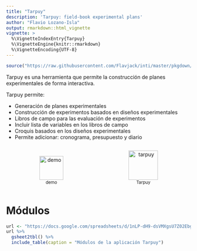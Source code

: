 ---
title: "Tarpuy"
description: 'Tarpuy: field-book experimental plans'
author: "Flavio Lozano-Isla"
output: rmarkdown::html_vignette
vignette: >
  %\VignetteIndexEntry{Tarpuy}
  %\VignetteEngine{knitr::rmarkdown}
  %\VignetteEncoding{UTF-8}
---

```{r setup, include=FALSE}
source("https://raw.githubusercontent.com/Flavjack/inti/master/pkgdown/favicon/docs.r")
```

Tarpuy es una herramienta que permite la construcción de planes experimentales de forma interactiva.

Tarpuy permite:

- Generación de planes experimentales
- Construcción de experimentos basados en diseños experimentales
- Libros de campo para las evaluación de experimentos 
- Incluir lista de variables en los libros de campo
- Croquis basados en los diseños experimentales
- Permite adicionar: cronograma, presupuesto y diario

```{=html}
<div id=footer style="width:100%; margin:auto;">

<div style="display:inline-block; width:49%">
<p style="text-align:center">
<a target="_blank" href="https://www.youtube.com/playlist?list=PLSQMdOu57lj8XTyH5KUN9h-VL5TAEsaBC">
<img src="https://flavjack.github.io/inti/img/youtube.png" style="height:65px" title="demo"></a>
<span style="display:block;"><small>demo</small></span>
</p></div>

<div style="display:inline-block; width:49%">
<p style="text-align:center">
<a target="_blank" href="https://flavjack.shinyapps.io/tarpuy/"><img src="https://flavjack.github.io/inti/img/tarpuy.png" style="height:80px" title="tarpuy"></a>
<span style="display:block;"><small>Tarpuy</small></span>
</p></div>

</div>
```

# Módulos

```{r}
url <- "https://docs.google.com/spreadsheets/d/1nLP-dH9-dsVMXgsU7Z02EbgWvMIBKG5IYVRHAJCN-Z0/edit#gid=73943593"
url %>% 
  gsheet2tbl() %>% 
  include_table(caption = "Módulos de la aplicación Tarpuy")
```
